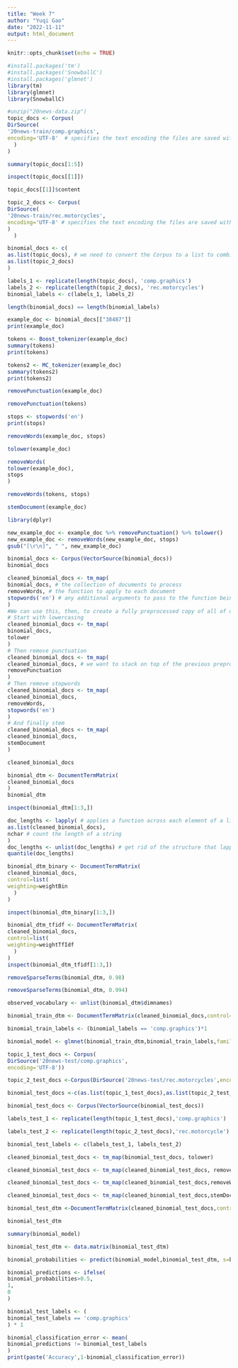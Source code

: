 ```yaml
---
title: "Week 7"
author: "Yuqi Gao"
date: "2022-11-11"
output: html_document
---
```


```r
knitr::opts_chunk$set(echo = TRUE)
```

```r
#install.packages('tm')
#install.packages('SnowballC')
#install.packages('glmnet')
library(tm)
library(glmnet)
library(SnowballC)
```

```r
#unzip("20news-data.zip")
topic_docs <- Corpus(
DirSource(
'20news-train/comp.graphics',
encoding='UTF-8'  # specifies the text encoding the files are saved with
  )
)
```

```r
summary(topic_docs[1:5])
```

```r
inspect(topic_docs[[1]])
```

```r
topic_docs[[1]]$content
```

```r
topic_2_docs <- Corpus(
DirSource(
'20news-train/rec.motorcycles',
encoding='UTF-8' # specifies the text encoding the files are saved with
)
  )
```

```r
binomial_docs <- c(
as.list(topic_docs), # we need to convert the Corpus to a list to combine them properly
as.list(topic_2_docs)
)
```

```r
labels_1 <- replicate(length(topic_docs), 'comp.graphics')
labels_2 <- replicate(length(topic_2_docs), 'rec.motorcycles')
binomial_labels <- c(labels_1, labels_2)
```

```r
length(binomial_docs) == length(binomial_labels)
```

```r
example_doc <- binomial_docs[["38487"]]
print(example_doc)
```

```r
tokens <- Boost_tokenizer(example_doc)
summary(tokens)
print(tokens)
```

```r
tokens2 <- MC_tokenizer(example_doc)
summary(tokens2)
print(tokens2)
```


```r
removePunctuation(example_doc)
```

```r
removePunctuation(tokens)
```

```r
stops <- stopwords('en')
print(stops)
```

```r
removeWords(example_doc, stops)
```

```r
tolower(example_doc)
```

```r
removeWords(
tolower(example_doc),
stops
)
```

```r
removeWords(tokens, stops)
```

```r
stemDocument(example_doc)
```

```r
library(dplyr)
```

```r
new_example_doc <- example_doc %>% removePunctuation() %>% tolower()
new_example_doc <- removeWords(new_example_doc, stops)
gsub("[\r\n]", " ", new_example_doc)
```

```r
binomial_docs <- Corpus(VectorSource(binomial_docs))
binomial_docs
```

```r
cleaned_binomial_docs <- tm_map(
binomial_docs, # the collection of documents to process
removeWords, # the function to apply to each document
stopwords('en') # any additional arguments to pass to the function being called
)
#We can use this, then, to create a fully preprocessed copy of all of our documents.
# Start with lowercasing
cleaned_binomial_docs <- tm_map(
binomial_docs,
tolower
)
# Then remove punctuation
cleaned_binomial_docs <- tm_map(
cleaned_binomial_docs, # we want to stack on top of the previous preprocessing!
removePunctuation
)
# Then remove stopwords
cleaned_binomial_docs <- tm_map(
cleaned_binomial_docs,
removeWords,
stopwords('en')
)
# And finally stem
cleaned_binomial_docs <- tm_map(
cleaned_binomial_docs,
stemDocument
)
```

```r
cleaned_binomial_docs
```

```r
binomial_dtm <- DocumentTermMatrix(
cleaned_binomial_docs
)
binomial_dtm
```

```r
inspect(binomial_dtm[1:3,])
```

```r
doc_lengths <- lapply( # applies a function across each element of a list
as.list(cleaned_binomial_docs),
nchar # count the length of a string
)
doc_lengths <- unlist(doc_lengths) # get rid of the structure that lapply() creates
quantile(doc_lengths)

```

```r
binomial_dtm_binary <- DocumentTermMatrix(
cleaned_binomial_docs,
control=list(
weighting=weightBin
  )
)
```

```r
inspect(binomial_dtm_binary[1:3,])
```

```r
binomial_dtm_tfidf <- DocumentTermMatrix(
cleaned_binomial_docs,
control=list(
weighting=weightTfIdf
  )
)
inspect(binomial_dtm_tfidf[1:3,])
```

```r
removeSparseTerms(binomial_dtm, 0.98)
```

```r
removeSparseTerms(binomial_dtm, 0.994)
```

```r
observed_vocabulary <- unlist(binomial_dtm$dimnames)

binomial_train_dtm <- DocumentTermMatrix(cleaned_binomial_docs,control=list(dictionary=observed_vocabulary))

binomial_train_labels <- (binomial_labels == 'comp.graphics')*1

binomial_model <- glmnet(binomial_train_dtm,binomial_train_labels,family='binomial')

```

```r
topic_1_test_docs <- Corpus(
DirSource('20news-test/comp.graphics',
encoding='UTF-8'))
```


```r
topic_2_test_docs <-Corpus(DirSource('20news-test/rec.motorcycles',encoding='UTF-8'))

binomial_test_docs <-c(as.list(topic_1_test_docs),as.list(topic_2_test_docs))

binomial_test_docs <- Corpus(VectorSource(binomial_test_docs))
```


```r
labels_test_1 <- replicate(length(topic_1_test_docs),'comp.graphics')

labels_test_2 <- replicate(length(topic_2_test_docs),'rec.motorcycle')
```


```r
binomial_test_labels <- c(labels_test_1, labels_test_2)

cleaned_binomial_test_docs <- tm_map(binomial_test_docs, tolower)

cleaned_binomial_test_docs <- tm_map(cleaned_binomial_test_docs, removePunctuation)

cleaned_binomial_test_docs <- tm_map(cleaned_binomial_test_docs,removeWords,stopwords('en'))

cleaned_binomial_test_docs <- tm_map(cleaned_binomial_test_docs,stemDocument)

binomial_test_dtm <-DocumentTermMatrix(cleaned_binomial_test_docs,control=list(dictionary=observed_vocabulary))
```
```r
binomial_test_dtm
```
```r
summary(binomial_model)
```

```r
binomial_test_dtm <- data.matrix(binomial_test_dtm)

binomial_probabilities <- predict(binomial_model,binomial_test_dtm, s=binomial_model$lambda,type='response')

binomial_predictions <- ifelse(
binomial_probabilities>0.5,
1,
0
)

binomial_test_labels <- (
binomial_test_labels == 'comp.graphics'
) * 1

binomial_classification_error <- mean(
binomial_predictions != binomial_test_labels
)
print(paste('Accuracy',1-binomial_classification_error))

```

